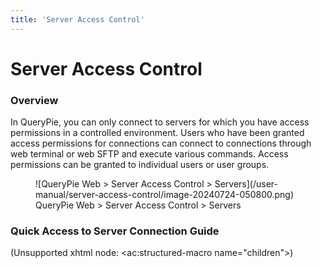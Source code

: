 ```yaml
---
title: 'Server Access Control'
---
```


# Server Access Control

### Overview

In QueryPie, you can only connect to servers for which you have access permissions in a controlled environment. Users who have been granted access permissions for connections can connect to connections through web terminal or web SFTP and execute various commands. Access permissions can be granted to individual users or user groups.

<figure data-layout="center" data-align="center">
![QueryPie Web &gt; Server Access Control &gt; Servers](/user-manual/server-access-control/image-20240724-050800.png)
<figcaption>
QueryPie Web &gt; Server Access Control &gt; Servers
</figcaption>
</figure>

### Quick Access to Server Connection Guide

(Unsupported xhtml node: &lt;ac:structured-macro name="children"&gt;)

